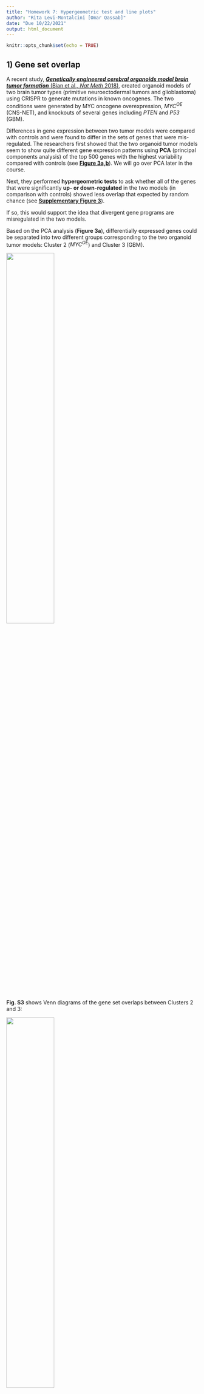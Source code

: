 ```yaml
---
title: "Homework 7: Hypergeometric test and line plots"
author: "Rita Levi-Montalcini [Omar Qassab]"
date: "Due 10/22/2021"
output: html_document
---
```


```r
knitr::opts_chunk$set(echo = TRUE)
```


## 1) Gene set overlap

A recent study, [***Genetically engineered cerebral organoids model brain tumor formation*** (Bian et al., *Nat Meth* 2018)](https://www.nature.com/articles/s41592-018-0070-7),
created organoid models of two brain tumor types (primitive neuroectodermal
tumors and glioblastoma) using CRISPR to generate mutations in known oncogenes. 
The two conditions were generated by MYC oncogene overexpression, *MYC^OE^* (CNS-NET), and knockouts of several genes including *PTEN* and *P53* (GBM).

Differences in gene expression between two tumor models were compared with controls
and were found to differ in the sets of genes that were mis-regulated. 
The researchers first showed that the two organoid tumor models seem to show quite different
gene expression patterns using **PCA** (principal components analysis) of the top 500
genes with the highest variability compared with controls (see [**Figure 3a,b**](https://www.nature.com/articles/s41592-018-0070-7/figures/3)). 
We will go over PCA later in the course.

Next, they performed **hypergeometric tests** to ask whether all of the genes that 
were significantly **up- or down-regulated** in the two models (in comparison with 
controls) showed less overlap that expected by random chance (see [**Supplementary Figure 3**](https://www.nature.com/articles/s41592-018-0070-7/figures/9)).

If so, this would support the idea that divergent gene programs are misregulated 
in the two models.

Based on the PCA analysis (**Figure 3a**), differentially expressed genes could be separated into two different groups corresponding to the two organoid tumor models: Cluster 2 (*MYC^OE^*) and Cluster 3 (GBM).

![](HW7_data/Bian_Fig3a.png){width=50%}

**Fig. S3** shows Venn diagrams of the gene set overlaps between Clusters 2 and 3:

![](HW7_data/Bian_FigS3a.png){width=50%}

Your question is whether the differentially expressed genes in these two clusters overlap by **less** than expected by chance. Here we will focus on just the **up-regulated genes**. How will you set up the problem?


### a) Expected gene set overlap based on independence

In total, 4034 genes were up-regulated in at least one of the organoid tumor models (vs. controls). The rest of the numbers you will need are shown in the Venn diagrams in Fig. S3. A framework for organizing the data has been set up below to help get you started.

```r
## Up-regulated genes ======================================================== #
## 4034 genes up-regulated in either experiment (vs control)

ol.obs = 92 # overlap
A = 2247      # total size of Cluster 2 (Set A = bigger set)
B = 295      # total size of Cluster 3 (Set B = smaller set)
N = 2450      # total genes up-regulated in both experiments

# What is the expected overlap based on the null hypothesis of independence?
ol.exp = (A/N) * (B/N) * N
ol.exp
```


### b) Hypergeometric test

Find a p-value for the observed overlap with a hypergeometric test using `dhyper` and `pyhper`. Remember, you are looking for less overlap than expected between the two sets (is this the lower tail or the upper tail?).

First, look up the documentation on these functions.
```r
?dhyper
?phyper
```

Here are some additional tips to help you figure out how to parameterize the functions:

+ $x$: this is the observed overlap
+ $m$: pick one gene set, call this Set A
+ $n$: this is the total number of genes NOT in Set A (out of all the up-regulated genes)
+ $k$: the other set (Set B)
  +  Note that the maximum possible size of the overlap would be the total size of the smaller gene set (which cluster is that here?)
  + It does not really matter which set you choose to use for $m$ or $k$; the p-value will be the same either way.

```r
## p-value using hypergeometric test ========================================= #

# using CDF function
phyper(92,A,4034-A,B,lower.tail = T)
# using PDF function
sum(dhyper(0:92,A,4034-A,B))
```


### c) Fisher's Exact Test

The hypergeometric test is equivalent to a one-tailed Fisher's test (but it is 
actually more efficient in R). Use a Fisher's test to make the same comparison as above. Here are some helpful hints:

+ You want to perform a one-sided test for more extreme values than the ones observed, given all possible combinations of values "conditioned on fixed margins" (which tail are you looking for here?).
+ Make a contingency table: orientation is arbitrary, but by convention put the categories "of interest" first.
  + Put the overlap in the top left cell (*a*, a.k.a. $x_{11}$).
  + Put the remainder of the A and B sets (minus the overlap) in the right (*b*, $x_{12}$) and bottom left (*c*, $x_{21}$) cells.
  + Put the remainder of the up-regulated genes in (*d*, $x_{22}$).

```r
## with Fisher's exact test ================================================== #
gene_table = rbind(c(ol.obs,A-ol.obs),
                   c(B-ol.obs, 4034-A-B))

fisher.test(gene_table, alternative = "l")
```

### d) How do the p-values compare?

```r
# The p-value are both really low. Fisher's exact test p-value is greater than that of the hypergeometric test
```


## 2) Line plots: Mean, SD, SEM

Please read the short article *Error bars (Nat Meth 2013)* provided with this assignment.

### a) What is the difference between the standard error (SEM) of the mean and standard deviation?  
```r
# They both measure variability. The standard deviation is the variability within a sample, while the standard error estimates the variability across samples of a population. SEM reflects uncertainty and its dependency on sample size
```

### b) What are some common misconceptions about interpreting error bars?
```r
# In general a gap between error bars does not ensure significance, and overlap does not rule it out
# A common misconception about CIs is an expectation that a CI captures the mean of a second sample drawn from the same population with a CI% chance. Because CI position and size vary with each sample, this chance is actually lower.

```

## 3) Cancer metabolism

In the paper [***Metabolic competition in the tumor microenvironment is a driver of cancer progression*** (Chang et al., *Cell* 2015)](https://www.ncbi.nlm.nih.gov/pmc/articles/PMC4864363/), the authors use mouse models to demonstrate that in cancers, T cells are metabolically restricted by tumor glucose consumption, ultimately allowing tumor progression. The authors use line graphs in **Figure 4B**:

![](HW7_data/Chang_Fig4B.png){width=60%}

### a) What question were the researchers trying to answer in this Figure?
```r
# Does tumor diameter change in the different conditions tumor is exposed to (I think the different conditions are antibodies but I am not 100% sure)
```

### b) How many replicates were performed, and what do the error bars represent?
```r
# 3 or more replicates were performed in each. The error bars represent SEM
```

### c) Do you think this an appropriate way to represent the data? Why or why not, and how would you try to represent them?
```r
# I think this was an appropriate way to represent the data. It showed the progression of the tumor diameter over the course of 30 days for 5 different conditions. It clearly showed a difference between the red line and other lines. I would have used CIs instead of SEM, however, the error bars might make the graph look too cluttered, and not readable.
```
    

## 4) Spindle dynamics in evolution

The paper [***Stoichiometric interactions explain spindle dynamics and scaling across 100 million years of nematode evolution*** (Farhadifar et al., *eLife* 2020)](https://elifesciences.org/articles/55877) explores spindle dynamics in *C. elegans* using a combination of imaging methods and QTL mapping of intercross lines. Below is reproduced Figure 3 from this article:

![](HW7_data/Farhadifar_Fig3.jpg){width=80%}

### a) What question were the researchers trying to answer in this figure?
```r
#Is there a signficant difference in QTL1/QTL2 between N2 and CB48456
# How is spindle length affected in a gpr-1 RNAi as a function of time. How is spindle length affected in par-2 RNAi as a function of time.
```

### b) Panels C and D

About how many data points are there for each line? What do the error bars represent? Would you change anything about the way the data are represented?
```r
# It looks like there is about 100 points for each line. I could not count them well. I wish they indicated their N in the figure description. The error bars represent SEM. I would have used a violin plot to make this graph instead. Having too many points is overwhelming and makes the data less readable
```

### c) Panels E and F

What is being plotted? What do the shaded areas represent, and why do you think the researchers chose to display the variation in their measurements in this way? Would you have done anything differently?
```r
# Spindle length as a function of time for two different conditions in each panel. The shaded areas represent the replicates. This shows us the variation in the data. I don't think I would have changed anything about this graph, I probably would have indicated a p-value in the description though.
```


## 5) Line plots with SD or SEM

How would you plot similar graphs in R showing SD or SEM? The dataset "HW7_data.csv" contains eight replicate measurements across 20 timepoints (0-190 seconds) for a control and a treatment condition. The data are the raw (non-normalized) values used to generate the plots in Figure 6A from 
[Cipriani et al., eLife 2021](https://elifesciences.org/articles/60833).

### a) Calculate the mean, SD, SEM

Load the dataset and use the `dplyr` package to reformat it as follows:

+ Group the data by treatment and time (hint: use `group_by()`).
+ Add 3 new columns to the data frame containing group summaries for the mean, SEM, and SD (hint: use `summarise()`).
+ Add 4 new columns containing the upper and lower limits for the SEM and the SD.
  
```r
library(dplyr)
HW_data= read.csv("HW7_data/HW7_data.csv")
organized = HW_data %>% group_by(TREATMENT,time) %>% summarize("mean"=mean(Values),
                                                "SEM"= sd(Values)/sqrt(8),
                                                "SD" = sd(Values),
                                                "SD_lower"= mean(Values)-sd(Values),
                                                "SD_upper"=mean(Values)+sd(Values),
                                                "SEM_lower"=(sd(Values)/sqrt(8))+ mean(Values),
                                                "SEM_upper"=mean(Values) - (sd(Values)/sqrt(8)))

```
    

### b) Line plot with discrete error bars showing SD

Use `ggplot2` to create a line graph to plot the mean, with discrete error bars representing the standard deviation.

+ Map the data to time (x-axis) and mean (y-axis), and use color to indicate the treatment.
+ Use a line for the geom layer.
+ Add the error bars using `geom_errorbar()` (look this up to see how to add the upper and lower boundaries). Don't forget to map the color to the treatment.
+ Add axis labels for the time (in seconds) and the values (as "Relative fluorescence").

```r
library(ggplot2)

ggplot(data=organized,
       mapping=aes(x=time, y=mean,
                   color=TREATMENT)) +
  geom_line()+
  geom_errorbar(data=organized,
                mapping=aes(x=time, ymin=SD_lower, ymax=SD_upper)) +
  xlab("Time (seconds)")+
  ylab("Relative fluorescence")
```


### c) Line plot with shaded regions showing SEM

Use `ggplot2` to create a line graph to plot the mean, with a shaded area representing the standard error of the mean. This plot will use almost the exact same code as the last graph, except you will use `geom_ribbon()` to display the upper and lower bounds of the SEM.
      
```r
ggplot(data=organized,
       mapping=aes(x=time, y=mean,
                   fill=TREATMENT)) +
  geom_line()+
  geom_ribbon(data=organized,
              mapping=aes(x=time, ymin=SEM_lower, ymax=SEM_upper),
              alpha=0.5) +
  xlab("Time (seconds)")+
  ylab("Relative fluorescence")
```


### d) Which representation do you think is most effective for these data? What would you choose to do?
```r
# I would choose the ribbon graph with SEM. It is easier to read/interpret and it looks cleaner. The overlap in SD values will make the graph harder to read
```

